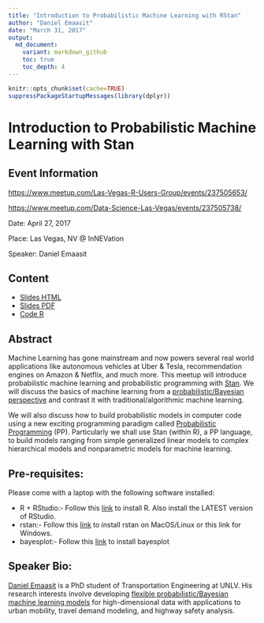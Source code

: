 ```yaml
---
title: "Introduction to Probabilistic Machine Learning with RStan"
author: "Daniel Emaasit"
date: "March 31, 2017"
output: 
  md_document:
    variant: markdown_github
    toc: true
    toc_depth: 4
---
```


```r
knitr::opts_chunk$set(cache=TRUE)
suppressPackageStartupMessages(library(dplyr))
```

# Introduction to Probabilistic Machine Learning with Stan

## Event Information

<https://www.meetup.com/Las-Vegas-R-Users-Group/events/237505653/>

<https://www.meetup.com/Data-Science-Las-Vegas/events/237505738/>


Date: April 27, 2017  

Place: Las Vegas, NV @ InNEVation  

Speaker: Daniel Emaasit  


## Content

* [Slides HTML](https://github.com/Emaasit/meetups/blob/master/2017_04_27_Intro_to_PML_LV/slides/slides.html)
* [Slides PDF](https://github.com/Emaasit/meetups/blob/master/2017_04_27_Intro_to_PML_LV/slides/slides.pdf)  
* [Code R](https://github.com/Emaasit/meetups/blob/master/2017_04_27_Intro_to_PML_LV/intro-to-pml-rstan.Rmd)

## Abstract

Machine Learning has gone mainstream and now powers several real world applications like autonomous vehicles at Uber & Tesla, recommendation engines on Amazon & Netflix, and much more. This meetup will introduce probabilistic machine learning and probabilistic programming with [Stan](http://mc-stan.org/). We will discuss the basics of machine learning from a [probabilistic/Bayesian perspective](http://mlg.eng.cam.ac.uk/zoubin/bayesian.html) and contrast it with traditional/algorithmic machine learning.  

We will also discuss how to build probabilistic models in computer code using a new exciting programming paradigm called [Probabilistic Programming](http://probabilistic-programming.org/wiki/Home) (PP). Particularly we shall use Stan (within R), a PP language, to build models ranging from simple generalized linear models to complex hierarchical models and nonparametric models for machine learning.

## Pre-requisites: 

Please come with a laptop with the following software installed:

* R + RStudio:- Follow this [link](https://www.r-project.org/) to install R. Also install the LATEST version of RStudio.   
* rstan:- Follow this [link](https://github.com/stan-dev/rstan/wiki/Installing-RStan-on-Mac-or-Linux) to install rstan on MacOS/Linux or this link for Windows.   
* bayesplot:- Follow this [link](https://github.com/stan-dev/bayesplot) to install bayesplot  

## Speaker Bio: 

[Daniel Emaasit](http://www.danielemaasit.com/) is a PhD student of Transportation Engineering at UNLV. His research interests involve developing [flexible probabilistic/Bayesian machine learning models](http://mlg.eng.cam.ac.uk/pub/topics/#np) for high-dimensional data with applications to urban mobility, travel demand modeling, and highway safety analysis.
